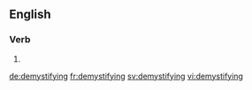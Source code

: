 ==English==

===Verb===
{{head|en}}

# {{present participle of|demystify}}

[[de:demystifying]]
[[fr:demystifying]]
[[sv:demystifying]]
[[vi:demystifying]]